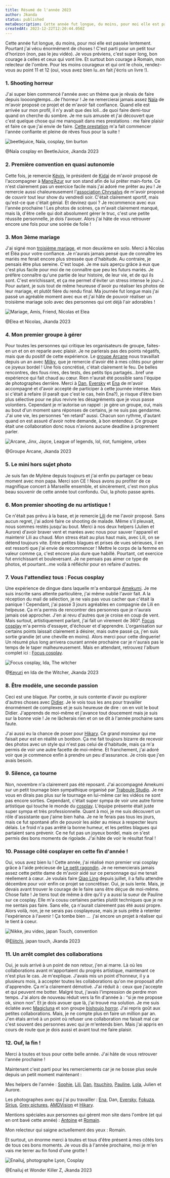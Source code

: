 ```yaml
---
title: Résumé de l'année 2023
author: Jkanda
status: published
metaDescription: Cette année fut longue, du moins, pour moi elle est passée lentement. Pourtant j'ai vécu énormément de choses !
createdAt: 2023-12-22T12:20:44.050Z
---
```



Cette année fut longue, du moins, pour moi elle est passée lentement. Pourtant j'ai vécu énormément de choses ! C'est parti pour un petit tour d'horizon (non, pas le jeu vidéo). Je vous préviens, c'est super long, bon courage à celles et ceux qui vont lire. Et surtout bon courage à Romain, mon relecteur de l'ombre. Pour les moins courageux et qui ont le choix, rendez-vous au point 11 et 12 (oui, vous avez bien lu..en fait j'écris un livre !).


### 1. Shooting horreur

J'ai super bien commencé l'année avec un thème que je rêvais de faire depuis loooongtemps...de l'horreur ! Je ne remercierai jamais assez [Naïa](https://www.instagram.com/naia_cosplay/) de m'avoir proposé ce projet et de m'avoir fait confiance. Quand elle est arrivée sur mon profil, il n'y avait que des loli...de quoi faire demi-tour quand on cherche du sombre. Je me suis amusée et j'ai découvert que c'est quelque chose qui me manquait dans mes prestations : me faire plaisir et faire ce que j'ai envie de faire. [Cette prestation](https://jkanda.fr/galerie/beetlejuice-beetlejuice-beee) m'a fait commencer l'année confiante et pleine de rêves fous pour la suite ! 



![beetlejuice, Naïa, cosplay, tim burton](https://s3.fr-par.scw.cloud/assets.blog.jkanda/Jkanda_JKA_0405.jpg)

@Naïa cosplay en BeetleJuice, Jkanda 2023



### 2. Première convention en quasi autonomie

Cette fois, je remercie [Kévin](https://www.instagram.com/siriusphotograph/), le président de [Kidai](https://www.instagram.com/kidai.studio/) de m'avoir proposé de l'accompagner à [Mang’Azur](https://www.mangazur.fr/) sur son stand afin de lui prêter main-forte. Ce n'est clairement pas un exercice facile mais j'ai adoré me prêter au jeu ! Je remercie aussi chaleureusement l'[association Chrysalys](https://www.instagram.com/association_chrysalys/) de m'avoir proposé de couvrir tout leur show du vendredi soir. C'était clairement sportif, mais qu'est-ce que c'était génial. Et devinez quoi ? Je recommence avec eux l'année prochaine ! Les photos de scènes, ça m'avait clairement manqué, mais là, d'être celle qui doit absolument gérer le truc, c'est une petite réussite personnelle, je dois l'avouer. Alors j'ai hâte de vous retrouver encore une fois pour une soirée de folie !



### 3. Mon 3ème mariage 

J'ai signé mon [troisième mariage](https://jkanda.fr/galerie/mariage-elea-et-nicolas), et mon deuxième en solo. Merci à Nicolas et Éléa pour votre confiance. Je n'aurais jamais pensé que de connaître les mariés me ferait encore plus stressée que d'habitude. Au contraire, je pensais être plus sereine. C'est loupé. Je me suis aperçu grâce à eux que c'est plus facile pour moi de ne connaître que peu les futurs mariés. Je préfère connaître qu'une partie de leur histoire, de leur vie, et de qui ils sont. C'est enrichissant, et ça me permet d'éviter un stress intense le jour-J. Pour autant, je suis tout de même heureuse d'avoir pu réaliser les photos de leur mariage, et plutôt fière du rendu final. Ma journée fut longue mais j'ai passé un agréable moment avec eux et j'ai hâte de pouvoir réaliser un troisième mariage solo avec des personnes qui ont déjà l'air adorables !



![Mariage, Amis, Friend, Nicolas et Elea](https://s3.fr-par.scw.cloud/assets.blog.jkanda/Jkanda_JKA_6481.jpg)

@Elea et Nicolas, Jkanda 2023



### 4. Mon premier groupe à gérer 

Pour toutes les personnes qui critique les organisateurs de groupe, faites-en un et on en reparle avec plaisir. Je ne parlerais pas des points négatifs, mais que du positif de cette expérience. Le [groupe Arcane](https://jkanda.fr/galerie/ne-sombrez-pas-dans-zaun) nous travaillait depuis un an avec [Milky](https://www.instagram.com/milkywaii_/), que je remercie d'avoir été à mes côtés pour gérer ce joyeux bordel ! Une fois concrétisé, c'était clairement le feu. De belles rencontres, des fous rires, des tests, des petits tips partagés...bref une expérience qui fait chaud au cœur. Rien n'aurait été possible sans l'équipe de photographes derrière. Merci à [Dan](https://www.instagram.com/mirdine.photo/), [Eversky](https://www.instagram.com/morganeversky/) et [Ena](https://www.instagram.com/enailuj_ph/) de m'avoir accompagné et d'avoir accepté de participer à cette journée intense. Mais si c'était à refaire (il paraît que c'est le cas, hein Ena?), je risque d'être bien plus sélective pour ne plus revivre les désagréments que je vous passe volontiers. Cependant je m'autorise un rappel : je gère un groupe, oui, mais au bout d'un moment sans réponses de certains, je ne suis pas gendarme. J'ai une vie, les personnes "en retard" aussi. Chacun son rythme, d'autant quand on est assuré d'avoir notre demande, à bon entendeur. Ce groupe était une collaboration donc nous n'avions aucune deadline à proprement parler. 



![Arcane, Jinx, Jayce, League of legends, lol, riot, fumigène, urbex](https://s3.fr-par.scw.cloud/assets.blog.jkanda/Jkanda_JKA_6727.jpg)

@Groupe Arcane, Jkanda 2023



### 5. Le mini hors sujet photo

Je suis fan de Mylène depuis toujours et j'ai enfin pu partager ce beau moment avec mon papa. Merci son CE ! Nous avons pu profiter de ce magnifique concert à Marseille ensemble, et sincèrement, c'est mon plus beau souvenir de cette année tout confondu. Oui, la photo passe après. 



### 6. Mon premier shooting de nu artistique !

Ce n'était pas prévu à la base, et je remercie [Lili](https://www.instagram.com/ugnies_lape/) de me l'avoir proposé. Sans aucun regret, j'ai adoré faire ce shooting de malade. Même s'il pleuvait, nous sommes restés jusqu'au bout. Merci à nos deux helpers (Julien et Aurore) d'avoir braver vent et marées avec nous pour sauver l'appareil et maintenir Lili au chaud. Mon stress était au plus haut mais, avec Lili, on se détend toujours vite. Entre petites blagues et prises de vues sérieuses, il en est ressorti que j'ai envie de recommencer ! Mettre le corps de la femme en valeur comme ça, c'est encore plus dure que habillé. Pourtant, cet exercice fut enrichissant et bouleversant. Je ne pensais pas aimer ce type de photos, et pourtant...me voilà à réfléchir pour en refaire d'autres. 



### 7. Vous l'attendiez tous : Focus cosplay 

Une expérience de dingue dans laquelle m'a embarqué [Amekumi](https://www.instagram.com/amekumi_cosplay/). Je me suis inscrite sans attente particulière, j'ai même oublié l'avoir fait. A la réception du mail de sélection, je ne vais pas vous cacher que c'était la panique ! Cependant, j'ai passé 3 jours agréables en compagnie de Lili en helpeuse. Ça m'a permis de rencontrer des personnes que je n'aurais jamais osé approcher. J'en ai revu d'autres que je croise en coup de vent. Mais surtout, artistiquement parlant, j'ai fait un virement de 360°. [Focus cosplay](https://focuscosplay.fr/) m'a permis d'essayer, d'échouer et d'apprendre. L'organisation sur certains points laissait clairement à désirer, mais outre passé ça, j'en suis sortie grandie (et une cheville en moins). Alors merci pour cette dinguerie! Un résumé plus long arrivera courant année prochaine car je n'aurais pas le temps de le taper malheureusement. Mais en attendant, retrouvez l'album complet ici : [Focus cosplay](https://jkanda.fr/galerie/focus-cosplay-2023).



![Focus cosplay, Ida, The witcher](https://s3.fr-par.scw.cloud/assets.blog.jkanda/Jkanda_JKA_8595-Modifier.jpg)

@[Keyuri](https://www.instagram.com/keyuricosplay/) en Ida de the Witcher, Jkanda 2023



### 8. Être modèle, une seconde passion

Ceci est une blague. Par contre, je suis contente d'avoir pu explorer d'autres choses avec [Didier](https://www.instagram.com/amdvision26/). Je le vois tous les ans pour travailler énormément de complexes et je suis heureuse de dire : on en voit le bout Didier. J'apprends de moi-même et j'avance tout doucement mais je suis sur la bonne voie ! Je ne lâcherais rien et on se dit à l'année prochaine sans faute. 

J'ai aussi eu la chance de poser pour [Hikary](https://www.instagram.com/hikary_photos/). Ce grand monsieur qui me faisait peur est en réalité un bonbon. Ça me fait toujours bizarre de recevoir des photos avec un style qui n'est pas celui de d'habitude, mais ça m'a permis de voir une autre facette de moi-même. Et franchement, j'ai adoré voir que je commence enfin à prendre un peu d'assurance. Je crois que j'en avais besoin.



### 9. Silence, ça tourne 

Non, novembre n'a clairement pas été reposant. J'ai accompagné Amekumi sur un petit tournage bien sympathique organisé par [Traboule Studio](https://www.youtube.com/@Traboule). Je ne vous en dirais pas plus sur le tournage en lui-même car les vidéos ne sont pas encore sorties. Cependant, c'était super sympa de voir une autre forme artistique qui touche le monde du [cosplay](https://jkanda.fr/categories/cosplay). L'équipe présente était juste super sympa et très professionnelle. Quant à moi, je me suis découvert un rôle d'assistante que j'aime bien haha. Je ne le ferais pas tous les jours, mais ce fut spontané afin de pouvoir les aider au mieux à respecter leurs délais. Le froid n'a pas arrêté la bonne humeur, et les petites blagues qui partaient sans prévenir. Ce ne fut pas un joyeux bordel, mais on s'est permis des bons moments de rigolade. J'ai hâte de voir le résultat final ! 



### 10. Passage côté cosplayer en cette fin d'année !

Oui, vous avez bien lu ! Cette année, j'ai réalisé mon premier vrai cosplay grâce à l'aide précieuse de [Le petit ragondin](https://www.instagram.com/lepetitragondin/). Je ne remercierais jamais assez cette petite dame de m'avoir aidé sur ce personnage qui me tenait réellement à cœur. Je voulais faire [Qiao Ling](https://www.nautiljon.com/persos/shi+guang+dai+li+ren/qiao+ling.html) depuis juillet, il a fallu attendre décembre pour voir enfin ce projet se concrétiser. Oui, je suis lente. Mais, je devais avant trouver le courage de le faire sans être déçue de moi-même. Chose faite ! Je tiens tout de même à dire qu'il y a aussi la sueur de Pauline sur ce cosplay. Elle m'a cousu certaines parties plutôt techniques que je ne me sentais pas faire. Sans elle, ça n'aurait clairement pas été aussi propre. Alors voilà, non, je ne serais pas cosplayeuse, mais je suis prête à retenter l'expérience à l'avenir ! Ça tombe bien …  j'ai encore un projet à réaliser qui le tient à coeur.



![Nikke, jeu video, japan Touch, convention](https://s3.fr-par.scw.cloud/assets.blog.jkanda/Jkanda_JKA_9356-Modifier.jpg)

@[Eliitchi](https://www.instagram.com/eliitchi/), japan touch, Jkanda 2023



### 11. Un arrêt complet des collaborations 

Oui, je suis arrivé à un point de non retour, j'en ai marre. Là où les collaborations avant m'apportaient du progrès artistique, maintenant ce n'est plus le cas. Je m'explique. J'avais mis un point d'honneur, il y a plusieurs mois, à accepter toutes les collaborations qu'on me proposait afin d'apprendre. Ça m'a clairement démotivé. J'ai réduit à : ceux que j'accepte et qui peuvent me botter. Malgré tout, j'avais l'impression de perdre mon temps. J'ai alors de nouveau réduit vers la fin d'année à : “si je me propose ok, sinon non”. Et je dois avouer que là, j'ai trouvé ma solution. Je me suis éclatée avec [Magicluna](https://www.instagram.com/magiclunacosplay/) et son groupe [bishoujo horror](https://jkanda.fr/galerie/bishoujo-horror). J'ai repris goût aux petites collaborations. Mais, je ne compte plus en faire un million par an. J'en étais arrivé à un point où refuser une collaboration me faisait mal car c'est souvent des personnes avec qui je m'entends bien. Mais j'ai appris en cours de route que je dois aussi et avant tout me faire plaisir. 



### 12. Ouf, la fin !

Merci à toutes et tous pour cette belle année. J'ai hâte de vous retrouver l'année prochaine ! 

Maintenant c'est parti pour les remerciements car je ne bosse plus seule depuis un petit moment maintenant : 

Mes helpers de l'année : [Sophie](https://www.instagram.com/pandizaster/), [Lili](https://www.instagram.com/liliaelys.art/), [Dan](https://www.instagram.com/mirdine.photo/), [Itsuchiro](https://www.instagram.com/itsuchiro/), [Pauline](https://www.instagram.com/lepetitragondin/), [Lola](https://www.instagram.com/vibe_snake_/), Julien et Aurore.

Les photographes avec qui j'ai pu travailler : [Ena](https://www.instagram.com/enailuj_ph/), Dan, [Eversky](https://www.instagram.com/eversky.photo/), [Fokuza](https://www.instagram.com/fokuzaphoto/), [Sirius](https://www.instagram.com/siriusphotograph/), [Grey pictures](https://www.instagram.com/greyspicture/), [AMDVision](https://www.instagram.com/amdvision26/) et [Hikary](https://www.instagram.com/hikary_photos/).

Mentions spéciales aux personnes qui gèrent mon site dans l'ombre (et qui en ont bavé cette année) : [Antoine](https://agravelot.dev/) et [Romain](https://rfrechet.dev/).

Mon relecteur qui saigne actuellement des yeux : Romain.

Et surtout, un énorme merci à toutes et tous d'être présent à mes côtés lors de tous ces bons moments. Je vous dis à l'année prochaine, moi je m'en vais me terrer au fin fond d'une grotte !



![Enailuj, photographe Lyon, Cosplay](https://s3.fr-par.scw.cloud/assets.blog.jkanda/Jkanda_JKA_6832.jpg)

@Enailuj et Wonder Killer Z, Jkanda 2023
